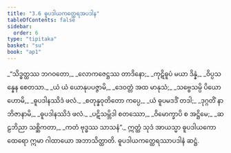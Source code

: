 ```yaml
---
title: "3.6 ဓူပဒါယကတ္ထေရအပဒါန"
tableOfContents: false
sidebar:
  order: 6
type: "tipitaka"
basket: "su"
book: "ap1"
---
```



<DynamicBreadcrumb />

<Division number="161" book="ap1" e="ch" v="20" p="87">

<Paragraph number="1030" type="verses" book="ap1">
_“သိဒ္ဓတ္ထဿ ဘဂဝတော,_  
_လောကဇေဋ္ဌဿ တာဒိနော;_  
_ကုဋိဓူပံ မယာ ဒိန္နံ,_  
_ဝိပ္ပသန္နေန စေတသာ._  

</Paragraph>

</Division>
<Division number="162" book="ap1" e="ch" v="20" p="87">

<Paragraph number="1031" type="verses" book="ap1">
_ယံ ယံ ယောနုပပဇ္ဇာမိ,_  
_ဒေဝတ္တံ အထ မာနုသံ;_  
_သဗ္ဗေသမ္ပိ ပိယော ဟောမိ,_  
_ဓူပဒါနဿိဒံ ဖလံ._  

</Paragraph>

</Division>
<Division number="163" book="ap1" e="ch" v="20" p="87">

<Paragraph number="1032" type="verses" book="ap1">
_စတုန္နဝုတိတော ကပ္ပေ,_  
_ယံ ဓူပမဒဒိံ တဒါ;_  
_ဒုဂ္ဂတိံ နာဘိဇာနာမိ,_  
_ဓူပဒါနဿိဒံ ဖလံ._  

</Paragraph>

</Division>
<Division number="164" book="ap1" e="ch" v="20" p="87">

<Paragraph number="1033" type="verses" book="ap1">
_ပဋိသမ္ဘိဒါ စတဿော,_  
_ဝိမောက္ခာပိ စ အဋ္ဌိမေ;_  
_ဆဠဘိညာ သစ္ဆိကတာ,_  
_ကတံ ဗုဒ္ဓဿ သာသနံ”._  

</Paragraph>

<Paragraph number="1034" book="ap1">
ဣတ္ထံ သုဒံ အာယသ္မာ ဓူပဒါယကော ထေရော ဣမာ ဂါထာယော အဘာသိတ္ထာတိ.

</Paragraph>
</Division>

<Paragraph number="1035" type="center" book="ap1">
ဓူပဒါယကတ္ထေရဿာပဒါနံ ဆဋ္ဌံ.
</Paragraph>